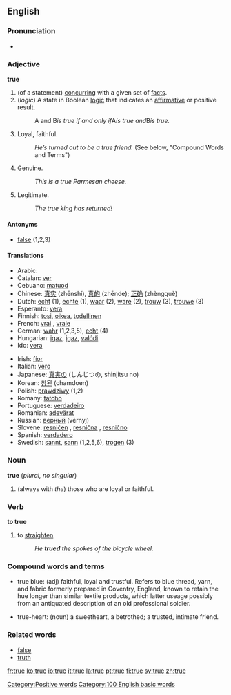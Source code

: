 ==English==

{{rank|anything|matter|passed|291|true|friend|herself|year}}

===Pronunciation===
*{{IPA|/truː/}}

===Adjective===
'''true'''

#(of a statement) [[concur]]ring with a given set of [[fact]]s.
#(''logic'') A state in Boolean [[logic]] that indicates an [[affirmative]] or positive result.
#:A and B'' is true if and only if ''A'' is true and ''B'' is true.''
#Loyal, faithful.
#:''He’s turned out to be a true friend.'' (See below, "Compound Words and Terms")
#Genuine.
#:''This is a true Parmesan cheese.''
#Legitimate.
#:''The true king has returned!''

====Antonyms====
*[[false]] (1,2,3)

====Translations====
{{top}}
*Arabic: {{ARchar|[[صحيح]]}} {{Unicode|(ʂaħíeħ)}}
*Catalan: [[ver#Catalan|ver]]
*Cebuano: [[matuod]]
*Chinese: [[真实]] (zhēnshí), [[真的]] (zhēnde); [[正确]] (zhèngquè)
*Dutch: [[echt]] (1), [[echte]] (1), [[waar]] (2), [[ware]] (2), [[trouw]] (3), [[trouwe]] (3)
*Esperanto: [[vera]]
*Finnish: [[tosi]], [[oikea]], [[todellinen]]
*French: [[vrai]] {{m}}, [[vraie]] {{f}}
*German: [[wahr]] (1,2,3,5), [[echt]] (4)
*Hungarian: [[igaz]], [[igaz]], [[valódi]]
*Ido: [[vera]]
{{mid}}
*Irish: [[fíor]]
*Italian: [[vero]]
*Japanese: [[真実]]の (しんじつの, shinjitsu no)
*Korean: [[참된]] (chamdoen)
*Polish: [[prawdziwy]] (1,2)
*Romany: [[tatcho]]
*Portuguese: [[verdadeiro]]
*Romanian: [[adevărat]]
*Russian: [[верный]] (vérnyj)
*Slovene: [[resničen]] {{m}}, [[resnična]] {{f}}, [[resnično]] {{n}}
*Spanish: [[verdadero]]
*Swedish: [[sannt]], [[sann]] (1,2,5,6), [[trogen]] (3)
{{bottom}}

===Noun===
'''true''' (''plural, no singular'')

# (always with ''the'') those who are loyal or faithful.

===Verb===
'''to true'''

# to [[straighten]]
#: ''He '''trued''' the spokes of the bicycle wheel.''

===Compound words and terms===
*true blue: (adj) faithful, loyal and trustful.  Refers to blue thread, yarn, and fabric formerly prepared in Coventry, England, known to retain the hue longer than similar textile products, which latter useage possibly from an antiquated description of an old professional soldier.
  
*true-heart: (noun) a sweetheart, a betrothed; a trusted, intimate friend.

===Related words===
*[[false]]
*[[truth]]



[[Category:Positive words]]
[[Category:100 English basic words]]

[[fr:true]]
[[ko:true]]
[[io:true]]
[[it:true]]
[[la:true]]
[[pt:true]]
[[fi:true]]
[[sv:true]]
[[zh:true]]
